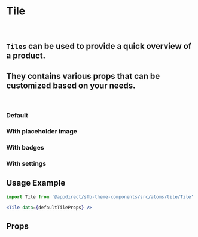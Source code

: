
<Meta title="Atoms/Tile" component={Tile} />

# Tile
<br />

## `Tiles` can be used to provide a quick overview of a product.
## They contains various props that can be customized based on your needs.
<br />

### Default
<Canvas>
    <Story name="Default">
        <Grid maxCol={4}>
            <Tile data={productMock} />
        </Grid>
    </Story>
</Canvas>

### With placeholder image
<Canvas>
    <Story name="With placeholder image">
        <Grid maxCol={4}>
            <Tile data={productMockWithoutIcon} />
        </Grid>
    </Story>
</Canvas>

### With badges
<Canvas>
    <Story name="With badges">
        <Grid maxCol={6}>
            <Tile data={productWithBadgesMock} />
        </Grid>
    </Story>
</Canvas>

### With settings
<Canvas>
    <Story name="With settings">
        <Grid maxCol={4}>
            <Tile data={productWithBadgesMock} settings={getKnobs(Tile.schema().form)} />
        </Grid>
    </Story>
</Canvas>

## Usage Example
<CollapsibleJsonSnippet
    summary="defaultTileProps"
    code={productWithBadgesMock}
/>


```jsx
import Tile from '@appdirect/sfb-theme-components/src/atoms/tile/Tile'

<Tile data={defaultTileProps} />

```

## Props
<ArgsTable of={Tile} />
